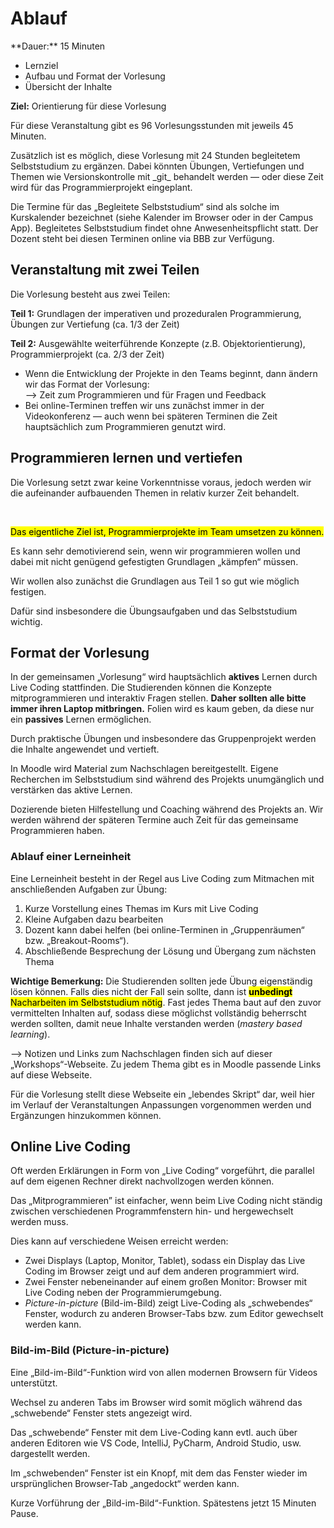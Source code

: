 
# Ablauf

<Callout>
  **Dauer:** 15 Minuten

  - Lernziel
  - Aufbau und Format der Vorlesung
  - Übersicht der Inhalte

  **Ziel:** Orientierung für diese Vorlesung
</Callout>

Für diese Veranstaltung gibt es 96 Vorlesungsstunden mit jeweils 45 Minuten.

<Callout type="info">
Zusätzlich ist es möglich, diese Vorlesung mit 24 Stunden begleitetem 
Selbststudium zu ergänzen. Dabei könnten Übungen, Vertiefungen und 
Themen wie Versionskontrolle mit _git_ behandelt werden &mdash; oder 
diese Zeit wird für das Programmierprojekt eingeplant.

Die Termine für das „Begleitete Selbststudium“ sind als solche im 
Kurskalender bezeichnet (siehe Kalender im Browser oder in der 
Campus App). Begleitetes Selbststudium findet ohne Anwesenheitspflicht statt. 
Der Dozent steht bei diesen Terminen online via BBB zur Verfügung.
</Callout>



## Veranstaltung mit zwei Teilen

Die Vorlesung besteht aus zwei Teilen:

**Teil 1:** Grundlagen der imperativen und prozeduralen Programmierung, Übungen zur Vertiefung (ca. 1/3 der Zeit)

**Teil 2:** Ausgewählte weiterführende Konzepte (z.B. Objektorientierung), Programmierprojekt (ca. 2/3 der Zeit) 

- Wenn die Entwicklung der Projekte in den Teams beginnt, dann ändern wir das Format der Vorlesung: <br/> &xrarr; Zeit zum Programmieren und für Fragen und Feedback
- Bei online-Terminen treffen wir uns zunächst immer in der Videokonferenz &mdash; auch wenn bei späteren Terminen die Zeit hauptsächlich zum Programmieren genutzt wird.

## Programmieren lernen und vertiefen

Die Vorlesung setzt zwar keine Vorkenntnisse voraus, jedoch werden wir die aufeinander aufbauenden Themen in relativ kurzer Zeit behandelt.

<br/>

<mark>Das eigentliche Ziel ist, Programmierprojekte im Team umsetzen zu können.</mark>

Es kann sehr demotivierend sein, wenn wir programmieren wollen und dabei mit nicht genügend gefestigten Grundlagen „kämpfen“ müssen.

Wir wollen also zunächst die Grundlagen aus Teil 1 so gut wie möglich festigen.

Dafür sind insbesondere die Übungsaufgaben und das Selbststudium wichtig.

## Format der Vorlesung

In der gemeinsamen „Vorlesung“ wird hauptsächlich **aktives** Lernen
durch Live Coding stattfinden. Die Studierenden können die Konzepte
mitprogrammieren und interaktiv Fragen stellen. **Daher sollten 
alle bitte immer ihren Laptop mitbringen.** Folien wird es kaum 
geben, da diese nur ein **passives** Lernen ermöglichen. 

Durch praktische Übungen und insbesondere das Gruppenprojekt 
werden die Inhalte angewendet und vertieft. 

In Moodle wird Material zum Nachschlagen bereitgestellt. Eigene 
Recherchen im Selbststudium sind während des Projekts 
unumgänglich und verstärken das aktive Lernen. 

Dozierende bieten Hilfestellung und Coaching während des Projekts an. 
Wir werden während der späteren Termine auch Zeit für das gemeinsame
Programmieren haben.

### Ablauf einer Lerneinheit

Eine Lerneinheit besteht in der Regel aus Live Coding 
zum Mitmachen mit anschließenden Aufgaben zur Übung:

1. Kurze Vorstellung eines Themas im Kurs mit Live Coding
1. Kleine Aufgaben dazu bearbeiten
1. Dozent kann dabei helfen (bei online-Terminen in „Gruppenräumen“ bzw. „Breakout-Rooms“).
1. Abschließende Besprechung der Lösung und Übergang zum nächsten Thema

**Wichtige Bemerkung:** Die Studierenden sollten jede Übung
eigenständig lösen können. Falls dies nicht der Fall sein sollte,
dann ist <mark>**unbedingt** Nacharbeiten im Selbststudium nötig</mark>. 
Fast jedes Thema baut auf den zuvor vermittelten Inhalten auf,
sodass diese möglichst vollständig beherrscht werden sollten, damit neue Inhalte verstanden werden (_mastery based learning_).

<Callout type="info">
&xrarr; Notizen und Links zum Nachschlagen finden sich auf dieser „Workshops“-Webseite. Zu jedem Thema gibt es in Moodle passende Links auf diese Webseite.

Für die Vorlesung stellt diese Webseite ein „lebendes Skript“ dar, weil hier
im Verlauf der Veranstaltungen Anpassungen vorgenommen werden und 
Ergänzungen hinzukommen können.
</Callout>

## Online Live Coding

Oft werden Erklärungen in Form von „Live Coding“ vorgeführt, die 
parallel auf dem eigenen Rechner direkt nachvollzogen werden 
können.

Das „Mitprogrammieren” ist einfacher, wenn beim Live Coding nicht 
ständig zwischen verschiedenen Programmfenstern hin- und 
hergewechselt werden muss.

Dies kann auf verschiedene Weisen erreicht werden:

- Zwei Displays (Laptop, Monitor, Tablet), sodass ein Display das Live Coding im Browser zeigt und auf dem anderen programmiert wird.
- Zwei Fenster nebeneinander auf einem großen Monitor: Browser mit Live Coding neben der Programmierumgebung.
- _Picture-in-picture_ (Bild-im-Bild) zeigt Live-Coding als „schwebendes“ Fenster, wodurch zu anderen Browser-Tabs bzw. zum Editor gewechselt werden kann.

### Bild-im-Bild (Picture-in-picture)

Eine „Bild-im-Bild“-Funktion wird von allen modernen Browsern 
für Videos unterstützt.

Wechsel zu anderen Tabs im Browser wird somit möglich während das „schwebende“ Fenster stets angezeigt wird.

Das „schwebende“ Fenster mit dem Live-Coding kann evtl. auch über anderen Editoren wie VS Code, IntelliJ, PyCharm, Android Studio, usw. dargestellt werden.

Im „schwebenden“ Fenster ist ein Knopf, mit dem das Fenster wieder im ursprünglichen Browser-Tab „angedockt“ werden kann. 

<Callout type="warning" emoji="👨🏻‍💻">
Kurze Vorführung der „Bild-im-Bild“-Funktion.
</Callout>

<Callout>
Spätestens jetzt 15 Minuten Pause.
</Callout>